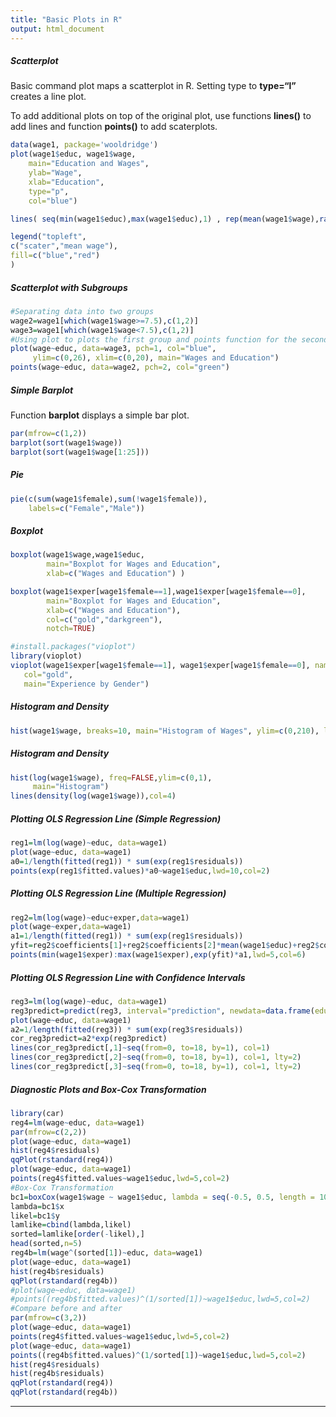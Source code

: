 ```yaml
---
title: "Basic Plots in R"
output: html_document
---
```



##### Scatterplot


Basic command plot maps a scatterplot in R. Setting type to **type="l"** creates a line plot.

To add additional plots on top of the original plot, use functions **lines()** to add lines and function **points()** to add scaterplots.


```r
data(wage1, package='wooldridge')
plot(wage1$educ, wage1$wage,
    main="Education and Wages",
    ylab="Wage",
    xlab="Education",
    type="p",
    col="blue")

lines( seq(min(wage1$educ),max(wage1$educ),1) , rep(mean(wage1$wage),range(wage1$educ)[2]+1), col="red")

legend("topleft",
c("scater","mean wage"),
fill=c("blue","red")
)
```

##### Scatterplot with Subgroups

```r
#Separating data into two groups
wage2=wage1[which(wage1$wage>=7.5),c(1,2)]
wage3=wage1[which(wage1$wage<7.5),c(1,2)]
#Using plot to plots the first group and points function for the second group 
plot(wage~educ, data=wage3, pch=1, col="blue", 
     ylim=c(0,26), xlim=c(0,20), main="Wages and Education")
points(wage~educ, data=wage2, pch=2, col="green")
```

##### Simple Barplot

Function **barplot** displays a simple bar plot.

```r
par(mfrow=c(1,2))
barplot(sort(wage1$wage))
barplot(sort(wage1$wage[1:25]))
```

##### Pie

```r
pie(c(sum(wage1$female),sum(!wage1$female)),
    labels=c("Female","Male"))
```

##### Boxplot

```r
boxplot(wage1$wage,wage1$educ,
        main="Boxplot for Wages and Education",
        xlab=c("Wages and Education") )
```

```r
boxplot(wage1$exper[wage1$female==1],wage1$exper[wage1$female==0],
        main="Boxplot for Wages and Education",
        xlab=c("Wages and Education"),
        col=c("gold","darkgreen"),
        notch=TRUE)
```

```r
#install.packages("vioplot")
library(vioplot)
vioplot(wage1$exper[wage1$female==1], wage1$exper[wage1$female==0], names=c("Female", "Male"),
   col="gold",
   main="Experience by Gender")
```

##### Histogram and Density

```r
hist(wage1$wage, breaks=10, main="Histogram of Wages", ylim=c(0,210), labels=TRUE)
```

##### Histogram and Density

```r
hist(log(wage1$wage), freq=FALSE,ylim=c(0,1),
     main="Histogram")
lines(density(log(wage1$wage)),col=4)
```

##### Plotting OLS Regression Line (Simple Regression)

```r
reg1=lm(log(wage)~educ, data=wage1)
plot(wage~educ, data=wage1)
a0=1/length(fitted(reg1)) * sum(exp(reg1$residuals))
points(exp(reg1$fitted.values)*a0~wage1$educ,lwd=10,col=2)
```

##### Plotting OLS Regression Line (Multiple Regression)

```r
reg2=lm(log(wage)~educ+exper,data=wage1)
plot(wage~exper,data=wage1)
a1=1/length(fitted(reg1)) * sum(exp(reg1$residuals))
yfit=reg2$coefficients[1]+reg2$coefficients[2]*mean(wage1$educ)+reg2$coefficients[3]*(min(wage1$exper):max(wage1$exper))
points(min(wage1$exper):max(wage1$exper),exp(yfit)*a1,lwd=5,col=6)
```

##### Plotting OLS Regression Line with Confidence Intervals

```r
reg3=lm(log(wage)~educ, data=wage1)
reg3predict=predict(reg3, interval="prediction", newdata=data.frame(educ=seq(from=0, to=18, by=1)))
plot(wage~educ, data=wage1)
a2=1/length(fitted(reg3)) * sum(exp(reg3$residuals))
cor_reg3predict=a2*exp(reg3predict)
lines(cor_reg3predict[,1]~seq(from=0, to=18, by=1), col=1)
lines(cor_reg3predict[,2]~seq(from=0, to=18, by=1), col=1, lty=2)
lines(cor_reg3predict[,3]~seq(from=0, to=18, by=1), col=1, lty=2)
```


##### Diagnostic Plots and Box-Cox Transformation

```r
library(car)
reg4=lm(wage~educ, data=wage1)
par(mfrow=c(2,2))
plot(wage~educ, data=wage1)
hist(reg4$residuals)
qqPlot(rstandard(reg4))
plot(wage~educ, data=wage1)
points(reg4$fitted.values~wage1$educ,lwd=5,col=2)
#Box-Cox Transformation
bc1=boxCox(wage1$wage ~ wage1$educ, lambda = seq(-0.5, 0.5, length = 10))
lambda=bc1$x
likel=bc1$y
lamlike=cbind(lambda,likel)
sorted=lamlike[order(-likel),]
head(sorted,n=5)
reg4b=lm(wage^(sorted[1])~educ, data=wage1)
plot(wage~educ, data=wage1)
hist(reg4b$residuals)
qqPlot(rstandard(reg4b))
#plot(wage~educ, data=wage1)
#points((reg4b$fitted.values)^(1/sorted[1])~wage1$educ,lwd=5,col=2)
#Compare before and after
par(mfrow=c(3,2))
plot(wage~educ, data=wage1)
points(reg4$fitted.values~wage1$educ,lwd=5,col=2)
plot(wage~educ, data=wage1)
points((reg4b$fitted.values)^(1/sorted[1])~wage1$educ,lwd=5,col=2)
hist(reg4$residuals)
hist(reg4b$residuals)
qqPlot(rstandard(reg4))
qqPlot(rstandard(reg4b))
```


---
